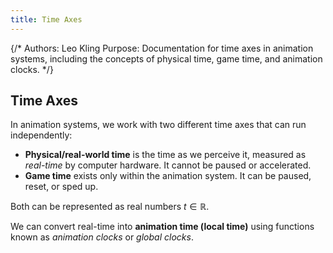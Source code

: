 ```yaml
---
title: Time Axes
---
```


{/*
Authors: Leo Kling
Purpose: Documentation for time axes in animation systems, including the concepts of physical time, game time, and animation clocks.
*/}

## Time Axes

In animation systems, we work with two different time axes that can run independently:

* **Physical/real-world time** is the time as we perceive it, measured as *real-time* by computer hardware. It cannot be paused or accelerated.
* **Game time** exists only within the animation system. It can be paused, reset, or sped up.

Both can be represented as real numbers $t \in \mathbb{R}$.

We can convert real-time into **animation time (local time)** using functions known as *animation clocks* or *global clocks*.
